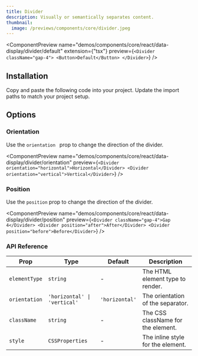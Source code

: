 ```yaml
---
title: Divider
description: Visually or semantically separates content.
thumbnail:
  image: /previews/components/core/divider.jpeg
---
```


<ComponentPreview
  name="demos/components/core/react/data-display/divider/default"
  extension={"tsx"}
  preview={`<Divider className="gap-4">
<Button>Default</Button>
</Divider>`}
/>

## Installation

<Steps>
  <Step>Copy and paste the following code into your project.</Step>
  <ComponentSource
    name={["components/core/default/react/data-display/divider"]}
    extension={["tsx"]}
  />
  <Step>Update the import paths to match your project setup.</Step>
</Steps>

## Options

### Orientation

Use the `orientation ` prop to change the direction of the divider.

<ComponentPreview
  name="demos/components/core/react/data-display/divider/orientation"
  preview={`<Divider orientation="horizontal">Horizontal</Divider>
<Divider orientation="vertical">Vertical</Divider>`}
/>

### Position

Use the `position` prop to change the direction of the divider.

<ComponentPreview
  name="demos/components/core/react/data-display/divider/position"
  preview={`<Divider className="gap-4">Gap 4</Divider>
<Divider position="after">After</Divider>
<Divider position="before">Before</Divider>`}
/>

### API Reference

| Prop          | Type                         | Default        | Description                        |
| ------------- | ---------------------------- | -------------- | ---------------------------------- |
| `elementType` | `string`                     | -              | The HTML element type to render.   |
| `orientation` | `'horizontal' \| 'vertical'` | `'horizontal'` | The orientation of the separator.  |
| `className`   | `string`                     | -              | The CSS className for the element. |
| `style`       | `CSSProperties`              | -              | The inline style for the element.  |
